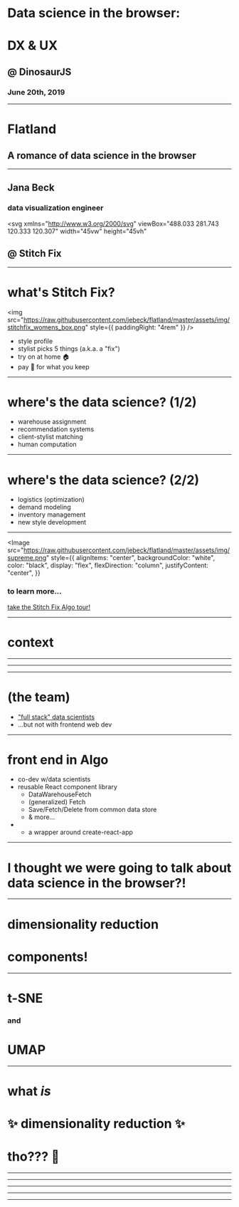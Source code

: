 

# Data science in the browser:

# DX & UX

## @ DinosaurJS

### June 20th, 2019

---

# Flatland

## A romance of data science in the browser

---

## Jana Beck

### data visualization engineer

<svg
  xmlns="http://www.w3.org/2000/svg"
  viewBox="488.033 281.743 120.333 120.307"
  width="45vw"
  height="45vh"
>
  <path
    fill="#4ecec9"
    d="M607.707 340.293l-13.164-13.164 11.39-11.39c.878-.88.878-2.303 0-3.182s-2.304-.88-3.183 0l-11.39 11.39-18.373-18.375 11.397-11.397c.88-.88.88-2.303 0-3.182s-2.303-.88-3.182 0l-11.397 11.397-20.015-20.014c-.844-.844-2.338-.844-3.182 0l-19.93 19.93-11.312-11.312c-.88-.88-2.303-.88-3.182 0s-.88 2.303 0 3.182l11.312 11.312-18.39 18.39-11.32-11.32c-.88-.88-2.303-.88-3.182 0s-.88 2.303 0 3.182l11.32 11.32-13.233 13.233c-.42.422-.658.994-.658 1.59s.237 1.17.66 1.592l13.163 13.164-11.388 11.387c-.88.88-.88 2.303 0 3.182.44.438 1.015.658 1.59.658s1.152-.22 1.592-.66l11.387-11.388 18.373 18.373-11.397 11.397c-.88.88-.88 2.303 0 3.182.44.44 1.015.66 1.59.66s1.152-.22 1.592-.66l11.397-11.397 20.016 20.015c.44.44 1.015.66 1.59.66s1.152-.22 1.592-.66l19.93-19.93 11.312 11.312c.44.44 1.015.66 1.59.66s1.152-.22 1.592-.66c.88-.88.88-2.303 0-3.182l-11.312-11.312 18.39-18.39 11.32 11.32c.44.438 1.016.658 1.592.658s1.15-.22 1.59-.66c.88-.878.88-2.302 0-3.18l-11.32-11.32 13.233-13.233c.88-.877.88-2.3 0-3.18zM548.2 287.148l18.424 18.424-18.34 18.34-18.423-18.425 18.34-18.34zm-54.735 54.736l11.643-11.643 11.573 11.574-11.64 11.643-11.575-11.573zm14.755 14.755l13.233-13.235c.88-.88.88-2.303 0-3.182L508.29 327.06l18.39-18.39 18.423 18.423-13.284 13.284c-.88.88-.88 2.303 0 3.182l13.112 13.112-18.34 18.34-18.372-18.373zm40.065-26.365l11.522 11.522-11.693 11.693-11.522-11.522 11.693-11.693zm-.085 66.343l-18.425-18.425 18.34-18.34 18.424 18.426-18.34 18.338zm21.52-21.52l-18.424-18.425 13.284-13.284c.88-.88.88-2.304 0-3.183l-13.113-13.113 18.34-18.34 18.373 18.375-13.232 13.232c-.88.88-.88 2.303 0 3.182l13.164 13.164-18.39 18.39zm21.573-21.573l-11.573-11.573 11.64-11.642 11.574 11.574-11.64 11.64z"
  />
</svg>

## @ Stitch Fix

---

# what's Stitch Fix?

<div style={{display: "flex"}}>

<img
  src="https://raw.githubusercontent.com/jebeck/flatland/master/assets/img/stitchfix_womens_box.png"
  style={{ paddingRight: "4rem" }}
/>

<ul>
<li style={{lineHeight: 1.6}}>style profile</li>

<li style={{ lineHeight: 1.6 }}>stylist picks 5 things (a.k.a. a "fix")</li>

<li style={{ lineHeight: 1.6 }}>try on at home 🏠</li>

<li style={{lineHeight: 1.6}}>pay 💸 for what you keep</li>
</ul>

</div>

---

# where's the data science? (1/2)

- warehouse assignment
- recommendation systems
- client-stylist matching
- human computation

---

# where's the data science? (2/2)

- logistics (optimization)
- demand modeling
- inventory management
- new style development

---

<Image
  src="https://raw.githubusercontent.com/jebeck/flatland/master/assets/img/supreme.png"
  style={{
    alignItems: "center",
    backgroundColor: "white",
    color: "black",
    display: "flex",
    flexDirection: "column",
    justifyContent: "center",
  }}
>

### to learn more...

[take the Stitch Fix Algo tour!](http://algorithms-tour.stitchfix.com/)

</Image>

---

# context

---

<Team />

---

<TeamOrg />

---

# (the team)

- ["full stack" data scientists](https://multithreaded.stitchfix.com/blog/2019/03/11/FullStackDS-Generalists/)
- ...but not with frontend web dev

---

# front end in Algo

- co-dev w/data scientists
- reusable React component library
  - DataWarehouseFetch
  - (generalized) Fetch
  - Save/Fetch/Delete from common data store
  - & more...
- - a wrapper around create-react-app

---

# I thought we were going to talk about data science in the browser?!

---

# dimensionality reduction

# components!

---

# t-SNE

### and

# UMAP

---

# what _is_

# ✨ dimensionality reduction ✨

# tho??? 🤔

---

<!-- TODO: table of food emojis with id = emoji column, average weight in g column, average calorie content column -->

---

<!-- TODO: x-y scatter plot of foods' weight vs. calorie content -->
<!-- maybe TODO: calculate and show R-squared correlation? -->

---

<!-- TODO: expanded table of food emojis with id = emoji, weight, calorie content, carbohydrate content -->

---

<!-- TODO: Three.js 3d scatter plot of expanded dataset -->

---

<!-- TODO: expanded table of food emojis with id = emoji, calorie content, carbohydrate content, protein content, fat content, saturated fat content, sodium content, various vitnamins content -->
<!-- (prev examples perhaps only fruit & veg, but here drop weight (standardize to 100g) and add lots of cols) -->
